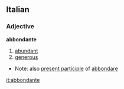 ==Italian==
===Adjective===
'''abbondante'''
# [[abundant]]
# [[generous]]
*Note: also [[present participle]] of [[abbondare]]

[[it:abbondante]]